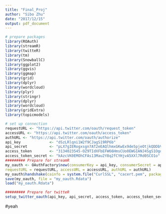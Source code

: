 ```yaml
---
title: "Final_Proj"
author: "Sibo Zhu"
date: "2017/12/15"
output: pdf_document
---
```


```r
# prepare packages
library(ROAuth)
library(streamR)
library(twitteR)
library(tm)
library(SnowballC)
library(ggplot2)
library(ggvis)
library(ggmap)
library(grid) 
library(dplyr)
library(wordcloud)
library(plyr)
library(stringr)
library(dplyr)
library(wordcloud)
library(gridExtra)
library(topicmodels)
```


```r
# set up connection
requestURL <- "https://api.twitter.com/oauth/request_token"
accessURL <- "https://api.twitter.com/oauth/access_token"
authURL <- "https://api.twitter.com/oauth/authorize"
api_key             <- "dSzLRlqni1W2f9CJagS19RP6b"
api_secret          <- "pLX7gIERogxsgn7AT2eEAQlhmxGKwEx9de5pjeOtjkQDDbVVCD"
access_token        <- "3134023545-OZ9TIdXFbEFW66HmsCUo0EWGIANJ4SgS1OgdDO7"
access_token_secret <- "kAzcVK0EMOhCFAs13Mau2Y8q2fCYHjvA5XXl7Rd0SCO1o"
######### Prepare for streamR
my_oauth <- OAuthFactory$new(consumerKey = api_key, consumerSecret = api_secret, 
requestURL = requestURL, accessURL = accessURL, authURL = authURL)
my_oauth$handshake(cainfo = system.file("CurlSSL", "cacert.pem", package = "RCurl"))
save(my_oauth, file = "my_oauth.Rdata")
load("my_oauth.Rdata")

######### Prepare for twitteR
setup_twitter_oauth(api_key, api_secret, access_token, access_token_secret)

```

#yeah


